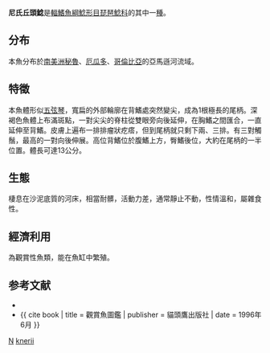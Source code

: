 {{Speciesbox
| genus = Bunocephalus
| species = knerii
| authority = [[Steindachner|Steindachner]], 1882
| status = LC
| status_system = IUCN3.1
}}
'''尼氏丘頭鯰'''是[[輻鰭魚綱|輻鰭魚綱]][[鯰形目|鯰形目]][[琵琶鯰科|琵琶鯰科]]的其中一[[種|種]]。

==分布==
本魚分布於[[南美洲|南美洲]][[秘魯|秘魯]]、[[厄瓜多|厄瓜多]]、[[哥倫比亞|哥倫比亞]]的亞馬遜河流域。

==特徵==
本魚體形似[[五弦琴|五弦琴]]，寬扁的外部輪廓在背鰭處突然變尖，成為1根極長的尾柄。深褐色魚體上布滿斑點，一對尖尖的脊柱從雙眼旁向後延伸，在胸鰭之間匯合，一直延伸至背鰭。皮膚上遍布一排排瘤狀疙瘩，但到尾柄就只剩下兩、三排。有三對觸鬚，最高的一對向後伸展。高位背鰭位於腹鰭上方，臀鰭後位，大約在尾柄的一半位置。體長可達13公分。

==生態==
棲息在沙泥底質的河床，相當耐髒，活動力差，通常靜止不動，性情溫和，屬雜食性。

==經濟利用==
為觀賞性魚類，能在魚缸中繁殖。

==参考文献==
{{refbegin}}
*{{FishBase_species|genus=Bunocephalus|species=knerii|year=2011|month=12}}
*{{ cite book | title = 觀賞魚圖鑑 | publisher = 貓頭鷹出版社 | date = 1996年6月 }}
{{refend}}
{{Taxonbar}}

[[Category:觀賞魚|N]]
[[Category:丘頭鯰屬|knerii]]